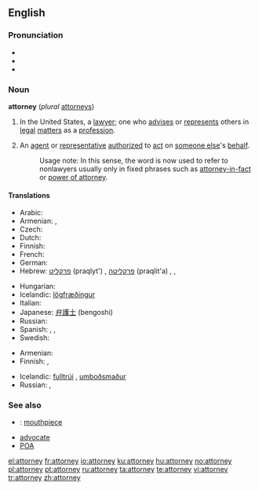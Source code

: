 ==English==

===Pronunciation===
* {{SAMPA|/@"t3`nI/}}
* {{audio|En-us-attorney.ogg|Audio (US)}}
* {{rhymes|ɜː(r)ni}}

===Noun===
'''attorney''' (''plural'' [[attorneys]])

# {{legal}} In the United States, a [[lawyer]]; one who [[advise]]s or [[represent]]s others in [[legal]] [[matter]]s as a [[profession]].
# An [[agent]] or [[representative]] [[authorize]]d to [[act]] on [[someone else]]'s [[behalf]].
#: Usage note:  In this sense, the word is now used to refer to nonlawyers usually only in fixed phrases such as [[attorney-in-fact]] or [[power of attorney]].

====Translations====
{{trans-top|lawyer}}
* Arabic: {{Arab|[[محام|محامٍ]]}} {{IPAchar|(muħāmin)}} {{m}}
* Armenian: {{t-|hy|փաստաբան|tr=p’astaban|sc=Armn|xs=Armenian}},  {{t|hy|իրավաբան|tr=iravaban|sc=Armn|xs=Armenian}}
* Czech: {{t-|cs|advokát|m}}
* Dutch: {{t+|nl|advocaat|m|f}}
* Finnish: {{t+|fi|asianajaja}}
* French: {{t+|fr|avocat|m}}
* German: {{t+|de|Rechtsanwalt|m}}
* Hebrew: [[פרקליט]] (praqlyt') {{m}}, [[פרקליטה]] (praqlit'a) {{f}}, {{t+|he|עורך דין|m|alt=עֹרֵךְ דִּין|tr=orekh din|sc=Hebr}}, {{t|he|עורכת דין|f|alt=עֹרֶכֶת דִּין|tr=orekhet din|sc=Hebr}}
{{trans-mid}}
* Hungarian: {{t+|hu|ügyész}}
* Icelandic: [[lögfræðingur]] {{m}}
* Italian: {{t+|it|avvocato}}
* Japanese: [[弁護士]] (bengoshi)
* Russian: {{t+|ru|адвокат|sc=Cyrl}}
* Spanish: {{t+|es|abogado|m}}, {{t-|es|abogada|f}}, {{t-|es|notario|m}}
* Swedish: {{t+|sv|advokat|c}}
{{trans-bottom}}

{{trans-top|agent/representative}}
* Armenian: {{t|hy|հավատարմատար|tr=havatarmatar|sc=Armn|xs=Armenian}}
* Finnish: {{t-|fi|oikeudenkäyntiasiamies}}, {{t-|fi|asiamies}}
{{trans-mid}}
* Icelandic: [[fulltrúi]] {{m}}, [[umboðsmaður]] {{m}}
* Russian: {{t+|ru|представитель|sc=Cyrl}}, {{t+|ru|поверенный|sc=Cyrl}}
{{trans-bottom}}

===See also===
* {{slang}}: [[mouthpiece]]
* [[advocate]]
* [[POA]]

[[el:attorney]]
[[fr:attorney]]
[[io:attorney]]
[[ku:attorney]]
[[hu:attorney]]
[[no:attorney]]
[[pl:attorney]]
[[pt:attorney]]
[[ru:attorney]]
[[ta:attorney]]
[[te:attorney]]
[[vi:attorney]]
[[tr:attorney]]
[[zh:attorney]]